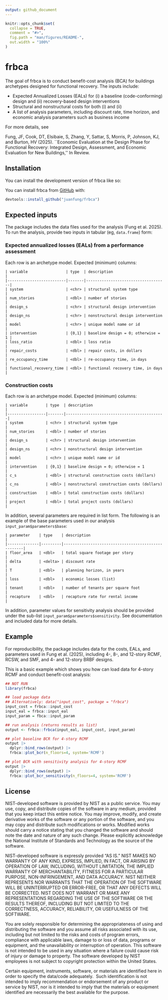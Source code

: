 ```yaml
---
output: github_document
---
```


<!-- README.md is generated from README.Rmd. Please edit that file -->

```r
knitr::opts_chunk$set(
  collapse = TRUE,
  comment = "#>",
  fig.path = "man/figures/README-",
  out.width = "100%"
)
```

# frbca

<!-- badges: start -->
<!-- badges: end -->

The goal of frbca is to conduct benefit-cost analysis (BCA) for buildings
archetypes designed for functional recovery. The inputs include:

- Expected Annualized Losses (EALs) for (i) a baseline (code-conforming) design
  and (ii) recovery-based design interventions
- Structural and nonstructural costs for both (i) and (ii)
- A list of analysis parameters, including discount rate, time horizon, and
  economic analysis parameters such as business income

For more details, see

Fung, JF, Cook, DT, Elsibaie, S, Zhang, Y, Sattar, S, Morris, P, Johnson, KJ,
and Burton, HV (2025). ``Economic Evaluation at the Design Phase for Functional
Recovery: Integrated Design, Assessment, and Economic Evaluation for New
Buildings,'' In Review.

## Installation

You can install the development version of frbca like so:

You can install frbca from [GitHub](https://github.com) with:

``` r
devtools::install_github("juanfung/frbca")
```

## Expected inputs

The package includes the data files used for the analysis (Fung et al. 2025). To
run the analysis, provide two inputs in tabular (eg, `data.frame`) form:

### Expected annualized losses (EALs) from a performance assessment

Each row is an archetype model. Expected (minimum) columns:

```
| variable                 | type  | description                        |
|--------------------------|-------|------------------------------------|
| system                   | <chr> | structural system type             |
| num_stories              | <dbl> | number of stories                  |
| design_s                 | <chr> | structural design intervention     |
| design_ns                | <chr> | nonstructural design intervention  |
| model                    | <chr> | unique model name or id            |
| intervention             | {0,1} | baseline design = 0; otherwise = 1 |
| loss_ratio               | <dbl> | loss ratio                         |
| repair_costs             | <dbl> | repair costs, in dollars           |
| re_occupancy_time        | <dbl> | re-occupancy time, in days         |
| functional_recovery_time | <dbl> | functional recovery time, in days  |
```

### Construction costs

Each row is an archetype model. Expected (minimum) columns:

```
| variable        | type  | description                                |
|-----------------|-------|--------------------------------------------|
| system          | <chr> | structural system type                     |
| num_stories     | <dbl> | number of stories                          |
| design_s        | <chr> | structural design intervention             |
| design_ns       | <chr> | nonstructural design intervention          |
| model           | <chr> | unique model name or id                    |
| intervention    | {0,1} | baseline design = 0; otherwise = 1         |
| c_s             | <dbl> | structural construction costs (dollars)    |
| c_ns            | <dbl> | nonstructural construction costs (dollars) |
| construction    | <dbl> | total construction costs (dollars)         |
| project         | <dbl> | total project costs (dollars)              |
```


In addition, several parameters are required in list form. The following is an
example of the base parameters used in our analysis
`input_param$parameters$base`:

```
| parameter    | type    | description                                        |
|--------------|---------|----------------------------------------------------|
| floor_area   | <dbl>   | total square footage per story                     |
| delta        | <delta> | discount rate                                      |
| T            | <dbl>   | planning horizon, in years                         |
| loss         | <dbl>   | economic losses (list)                             |
| tenant       | <dbl>   | number of tenants per square foot                  |
| recapture    | <dbl>   | recapture rate for rental income                   |
```

In addition, parameter values for sensitivity analysis should be provided under
the sub-list `input_param$parameters$sensitivity`. See documentation and
included data for more details.


## Example

For reproducibility, the package includes data for the costs, EALs, and
parameters used in Fung et al. (2025), including 4-, 8-, and 12-story RCMF,
RCSW, and SMF, and 4- and 12-story BRBF designs.

This is a basic example which shows you how can load data for 4-story RCMF and
conduct benefit-cost analysis:

```r
## NOT RUN
library(frbca)

## load package data
## Alternatively: data("input_cost", package = "frbca")
input_cost = frbca::input_cost
input_eal = frbca::input_eal
input_param = fbca::input_param

## run analysis (returns results as list)
output <- frbca::frbca(input_eal, input_cost, input_param)

## plot baseline BCR for 4-story RCMF
output |>
  dplyr::bind_rows(output) |>
  frbca::plot_bcr(n_floors=4, system='RCMF')

## plot BCR with sensitivity analysis for 4-story RCMF
output |>
  dplyr::bind_rows(output) |>
  frbca::plot_bcr_sensitivity(n_floors=4, system='RCMF')

```

## License

NIST-developed software is provided by NIST as a public service. You may use,
copy, and distribute copies of the software in any medium, provided that you
keep intact this entire notice. You may improve, modify, and create derivative
works of the software or any portion of the software, and you may copy and
distribute such modifications or works. Modified works should carry a notice
stating that you changed the software and should note the date and nature of any
such change. Please explicitly acknowledge the National Institute of Standards
and Technology as the source of the software.

NIST-developed software is expressly provided "AS IS." NIST MAKES NO WARRANTY OF
ANY KIND, EXPRESS, IMPLIED, IN FACT, OR ARISING BY OPERATION OF LAW, INCLUDING,
WITHOUT LIMITATION, THE IMPLIED WARRANTY OF MERCHANTABILITY, FITNESS FOR A
PARTICULAR PURPOSE, NON-INFRINGEMENT, AND DATA ACCURACY. NIST NEITHER REPRESENTS
NOR WARRANTS THAT THE OPERATION OF THE SOFTWARE WILL BE UNINTERRUPTED OR
ERROR-FREE, OR THAT ANY DEFECTS WILL BE CORRECTED. NIST DOES NOT WARRANT OR MAKE
ANY REPRESENTATIONS REGARDING THE USE OF THE SOFTWARE OR THE RESULTS THEREOF,
INCLUDING BUT NOT LIMITED TO THE CORRECTNESS, ACCURACY, RELIABILITY, OR
USEFULNESS OF THE SOFTWARE.

You are solely responsible for determining the appropriateness of using and
distributing the software and you assume all risks associated with its use,
including but not limited to the risks and costs of program errors, compliance
with applicable laws, damage to or loss of data, programs or equipment, and the
unavailability or interruption of operation. This software is not intended to be
used in any situation where a failure could cause risk of injury or damage to
property. The software developed by NIST employees is not subject to copyright
protection within the United States.

Certain equipment, instruments, software, or materials are identified here in
order to specify the data/code adequately.  Such identification is not intended
to imply recommendation or endorsement of any product or service by NIST, nor is
it intended to imply that the materials or equipment identified are necessarily
the best available for the purpose.
